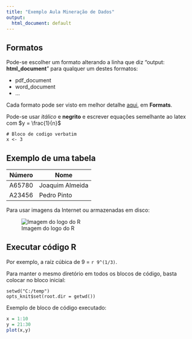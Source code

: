```yaml
---
title: "Exemplo Aula Mineração de Dados"
output:
  html_document: default
---
```


## Formatos

Pode-se escolher um formato alterando a linha que diz "output:
**html_document**" para qualquer um destes formatos:

* pdf_document
* word_document
* ...

Cada formato pode ser visto em melhor detalhe
[aqui](http://rmarkdown.rstudio.com), em **Formats**.

Pode-se usar *itálico* e **negrito** e escrever equações semelhante ao latex
com $y = \frac{1}{n}$

```
# Bloco de codigo verbatim
x <- 3
```

## Exemplo de uma tabela

Número | Nome
-------|----------------
A65780 | Joaquim Almeida
A23456 | Pedro Pinto

Para usar imagens da Internet ou armazenadas em disco:

![Imagem do logo do R](https://www.r-project.org/Rlogo.png)

## Executar código R
Por exemplo, a raíz cúbica de 9 = `r 9^(1/3)`.

Para manter o mesmo diretório em todos os blocos de código, basta colocar no
bloco inicial:
```
setwd("C:/temp")
opts_knit$set(root.dir = getwd())
```

Exemplo de bloco de código executado:
```r
x = 1:10
y = 21:30
plot(x,y)
```
